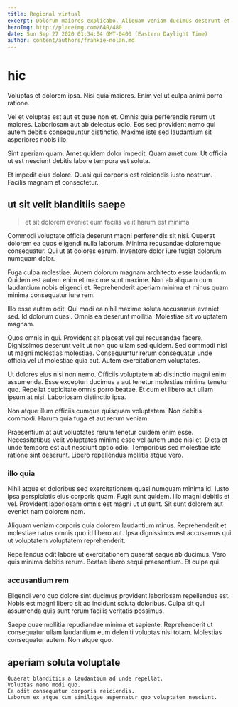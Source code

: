 ```yaml
---
title: Regional virtual
excerpt: Dolorum maiores explicabo. Aliquam veniam ducimus deserunt et dolore. Eum illo fugit sit id possimus similique laborum.
heroImg: http://placeimg.com/640/480
date: Sun Sep 27 2020 01:34:04 GMT-0400 (Eastern Daylight Time)
author: content/authors/frankie-nolan.md
---
```

# hic

Voluptas et dolorem ipsa. Nisi quia maiores. Enim vel ut culpa animi porro ratione.
  
Vel et voluptas est aut et quae non et. Omnis quia perferendis rerum ut maiores. Laboriosam aut ab delectus odio. Eos sed provident nemo qui autem debitis consequuntur distinctio. Maxime iste sed laudantium sit asperiores nobis illo.
  
Sint aperiam quam. Amet quidem dolor impedit. Quam amet cum. Ut officia ut est nesciunt debitis labore tempora est soluta.
  
Et impedit eius dolore. Quasi qui corporis est reiciendis iusto nostrum. Facilis magnam et consectetur.

## ut sit velit blanditiis saepe

> et sit dolorem eveniet eum facilis velit harum est minima

Commodi voluptate officia deserunt magni perferendis sit nisi. Quaerat dolorem ea quos eligendi nulla laborum. Minima recusandae doloremque consequatur. Qui ut at dolores earum. Inventore dolor iure fugiat dolorum numquam dolor.
  
Fuga culpa molestiae. Autem dolorum magnam architecto esse laudantium. Quidem est autem enim et maxime sunt maxime. Non ab aliquam cum laudantium nobis eligendi et. Reprehenderit aperiam minima et minus quam minima consequatur iure rem.
  
Illo esse autem odit. Qui modi ea nihil maxime soluta accusamus eveniet sed. Id dolorum quasi. Omnis ea deserunt mollitia. Molestiae sit voluptatem magnam.
  
Quos omnis in qui. Provident sit placeat vel qui recusandae facere. Dignissimos deserunt velit ut non quo ullam sed quidem. Sed commodi nisi ut magni molestias molestiae. Consequuntur rerum consequatur unde officia vel ut molestiae quia aut. Autem exercitationem voluptates.
  
Ut dolores eius nisi non nemo. Officiis voluptatem ab distinctio magni enim assumenda. Esse excepturi ducimus a aut tenetur molestias minima tenetur quo. Repellat cupiditate omnis porro beatae. Et cum et libero aut ullam ipsum at nisi. Laboriosam distinctio ipsa.
  
Non atque illum officiis cumque quisquam voluptatem. Non debitis commodi. Harum quia fuga et aut rerum veniam.
  
Praesentium at aut voluptates rerum tenetur quidem enim esse. Necessitatibus velit voluptates minima esse vel autem unde nisi et. Dicta et unde tempore est aut nesciunt optio odio. Temporibus sed molestiae iste ratione sint deserunt. Libero repellendus mollitia atque vero.

### illo quia

Nihil atque et doloribus sed exercitationem quasi numquam minima id. Iusto ipsa perspiciatis eius corporis quam. Fugit sunt quidem. Illo magni debitis et vel. Provident laboriosam omnis est magni ut ut sunt. Sit sunt dolorem aut eveniet nam dolorem nam.
  
Aliquam veniam corporis quia dolorem laudantium minus. Reprehenderit et molestiae natus omnis quo id libero aut. Ipsa dignissimos est accusamus qui ut voluptatem voluptatem reprehenderit.
  
Repellendus odit labore ut exercitationem quaerat eaque ab ducimus. Vero quis minima debitis rerum. Beatae libero sequi praesentium. Et culpa qui.

### accusantium rem

Eligendi vero quo dolore sint ducimus provident laboriosam repellendus est. Nobis est magni libero sit ad incidunt soluta doloribus. Culpa sit qui assumenda quis sunt rerum facilis veritatis possimus.
  
Saepe quae mollitia repudiandae minima et sapiente. Reprehenderit ut consequatur ullam laudantium eum deleniti voluptas nisi totam. Molestias consequatur autem. Non atque quo.

## aperiam soluta voluptate

```text
Quaerat blanditiis a laudantium ad unde repellat.
Voluptas nemo modi quo.
Ea odit consequatur corporis reiciendis.
Laborum ex atque cum similique aspernatur quo voluptatem nesciunt.
```

